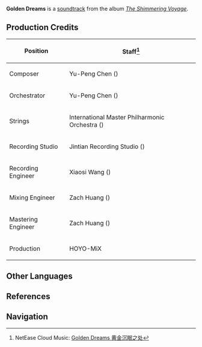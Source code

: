 {{Soundtrack Infobox
|title          =
|image          = The Shimmering Voyage.jpg
|album          = The Shimmering Voyage
|disc           = 4
|number         = 50
|featured       =
|featured2      =
|featured3      =
|featured_disc  =
|featured_disc2 =
|featured_disc3 =
|youtube_id     = OXeli1edmDA
|youtube_time   = 356
|spotify_id     = 0qnCMx0c8boj8E5Hd5SVkF
|played_in      = Interior
|during         = [[Enter the Golden House]] (Idle)
|domain         =
|previous       = Foul Legacy
|next           = Palace of Jadeite
}}
'''Golden Dreams''' is a [[soundtrack]] from the album ''[[The Shimmering Voyage]]''.

==Production Credits==
{| class="wikitable" style="text-align:left; height:0.5em"
! Position
! Staff<ref>NetEase Cloud Music: [https://music.163.com/#/song?id=1861579820 Golden Dreams 黄金沉眠之处]</ref>
|-
! Composer
| Yu-Peng Chen ({{Lang|zh=陈致逸|mini=1}})
|-
! Orchestrator
| Yu-Peng Chen ({{Lang|zh=陈致逸|mini=1}})
|-
! Strings
| International Master Philharmonic Orchestra ({{Lang|zh=国际首席爱乐乐团|mini=1}})
|-
! Recording Studio
| Jintian Recording Studio ({{Lang|zh=金田录音棚|mini=1}})
|-
! Recording Engineer
| Xiaosi Wang ({{Lang|zh=王小四|mini=1}})
|-
! Mixing Engineer
| Zach Huang ({{Lang|zh=黄巍|mini=1}})
|-
! Mastering Engineer
| Zach Huang ({{Lang|zh=黄巍|mini=1}})
|-
! Production
| HOYO-MiX
|}

==Other Languages==
{{Other Languages|default_hidden = 1
|en      = Golden Dreams
|zhs     = 黄金沉眠之处
|zhs_rm  = Huángjīn Chénmián zhī Chù
|zht     = 黃金沉眠之處
|zht_rm  = Huángjīn Chénmián zhī Chù
|ja      = 黄金が眠る所
|ja_rm   = Ougon ga Nemuru Tokoro
}}

==References==
{{Reflist}}

==Navigation==
{{Soundtrack Navbox|The Shimmering Voyage}}